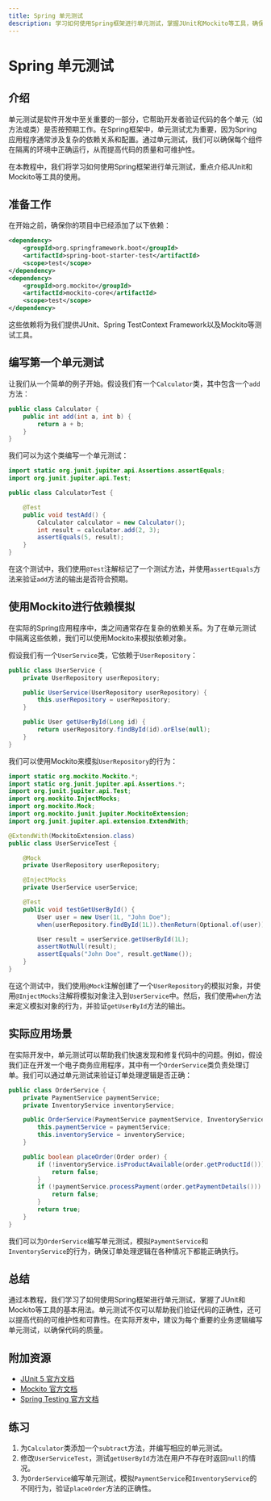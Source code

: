 ```yaml
---
title: Spring 单元测试
description: 学习如何使用Spring框架进行单元测试，掌握JUnit和Mockito等工具，确保代码的可靠性和可维护性。
---
```


# Spring 单元测试

## 介绍

单元测试是软件开发中至关重要的一部分，它帮助开发者验证代码的各个单元（如方法或类）是否按预期工作。在Spring框架中，单元测试尤为重要，因为Spring应用程序通常涉及复杂的依赖关系和配置。通过单元测试，我们可以确保每个组件在隔离的环境中正确运行，从而提高代码的质量和可维护性。

在本教程中，我们将学习如何使用Spring框架进行单元测试，重点介绍JUnit和Mockito等工具的使用。

## 准备工作

在开始之前，确保你的项目中已经添加了以下依赖：

```xml
<dependency>
    <groupId>org.springframework.boot</groupId>
    <artifactId>spring-boot-starter-test</artifactId>
    <scope>test</scope>
</dependency>
<dependency>
    <groupId>org.mockito</groupId>
    <artifactId>mockito-core</artifactId>
    <scope>test</scope>
</dependency>
```

这些依赖将为我们提供JUnit、Spring TestContext Framework以及Mockito等测试工具。

## 编写第一个单元测试

让我们从一个简单的例子开始。假设我们有一个`Calculator`类，其中包含一个`add`方法：

```java
public class Calculator {
    public int add(int a, int b) {
        return a + b;
    }
}
```

我们可以为这个类编写一个单元测试：

```java
import static org.junit.jupiter.api.Assertions.assertEquals;
import org.junit.jupiter.api.Test;

public class CalculatorTest {

    @Test
    public void testAdd() {
        Calculator calculator = new Calculator();
        int result = calculator.add(2, 3);
        assertEquals(5, result);
    }
}
```

在这个测试中，我们使用`@Test`注解标记了一个测试方法，并使用`assertEquals`方法来验证`add`方法的输出是否符合预期。

## 使用Mockito进行依赖模拟

在实际的Spring应用程序中，类之间通常存在复杂的依赖关系。为了在单元测试中隔离这些依赖，我们可以使用Mockito来模拟依赖对象。

假设我们有一个`UserService`类，它依赖于`UserRepository`：

```java
public class UserService {
    private UserRepository userRepository;

    public UserService(UserRepository userRepository) {
        this.userRepository = userRepository;
    }

    public User getUserById(Long id) {
        return userRepository.findById(id).orElse(null);
    }
}
```

我们可以使用Mockito来模拟`UserRepository`的行为：

```java
import static org.mockito.Mockito.*;
import static org.junit.jupiter.api.Assertions.*;
import org.junit.jupiter.api.Test;
import org.mockito.InjectMocks;
import org.mockito.Mock;
import org.mockito.junit.jupiter.MockitoExtension;
import org.junit.jupiter.api.extension.ExtendWith;

@ExtendWith(MockitoExtension.class)
public class UserServiceTest {

    @Mock
    private UserRepository userRepository;

    @InjectMocks
    private UserService userService;

    @Test
    public void testGetUserById() {
        User user = new User(1L, "John Doe");
        when(userRepository.findById(1L)).thenReturn(Optional.of(user));

        User result = userService.getUserById(1L);
        assertNotNull(result);
        assertEquals("John Doe", result.getName());
    }
}
```

在这个测试中，我们使用`@Mock`注解创建了一个`UserRepository`的模拟对象，并使用`@InjectMocks`注解将模拟对象注入到`UserService`中。然后，我们使用`when`方法来定义模拟对象的行为，并验证`getUserById`方法的输出。

## 实际应用场景

在实际开发中，单元测试可以帮助我们快速发现和修复代码中的问题。例如，假设我们正在开发一个电子商务应用程序，其中有一个`OrderService`类负责处理订单。我们可以通过单元测试来验证订单处理逻辑是否正确：

```java
public class OrderService {
    private PaymentService paymentService;
    private InventoryService inventoryService;

    public OrderService(PaymentService paymentService, InventoryService inventoryService) {
        this.paymentService = paymentService;
        this.inventoryService = inventoryService;
    }

    public boolean placeOrder(Order order) {
        if (!inventoryService.isProductAvailable(order.getProductId())) {
            return false;
        }
        if (!paymentService.processPayment(order.getPaymentDetails())) {
            return false;
        }
        return true;
    }
}
```

我们可以为`OrderService`编写单元测试，模拟`PaymentService`和`InventoryService`的行为，确保订单处理逻辑在各种情况下都能正确执行。

## 总结

通过本教程，我们学习了如何使用Spring框架进行单元测试，掌握了JUnit和Mockito等工具的基本用法。单元测试不仅可以帮助我们验证代码的正确性，还可以提高代码的可维护性和可靠性。在实际开发中，建议为每个重要的业务逻辑编写单元测试，以确保代码的质量。

## 附加资源

- [JUnit 5 官方文档](https://junit.org/junit5/docs/current/user-guide/)
- [Mockito 官方文档](https://site.mockito.org/)
- [Spring Testing 官方文档](https://docs.spring.io/spring-framework/docs/current/reference/html/testing.html)

## 练习

1. 为`Calculator`类添加一个`subtract`方法，并编写相应的单元测试。
2. 修改`UserServiceTest`，测试`getUserById`方法在用户不存在时返回`null`的情况。
3. 为`OrderService`编写单元测试，模拟`PaymentService`和`InventoryService`的不同行为，验证`placeOrder`方法的正确性。
